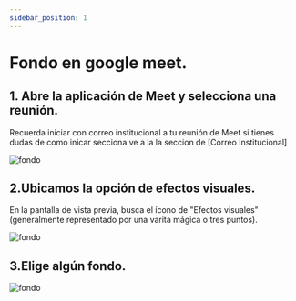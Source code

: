 ```yaml
---
sidebar_position: 1
---
```


# Fondo en google meet. 

## 1. Abre la aplicación de Meet y selecciona una reunión. 

Recuerda iniciar con correo institucional a tu reunión de Meet si tienes dudas de como inicar secciona ve a la la seccion de [Correo Institucional]

![fondo](./img/ima.visual.jpg)

## 2.Ubicamos la opción de efectos visuales.

En la pantalla de vista previa, busca el ícono de "Efectos visuales" (generalmente representado por una varita mágica o tres puntos).

![fondo](./img/ima.visual1.jpg)

## 3.Elige algún fondo. 

![fondo](./img/ima.visual2.jpg)
